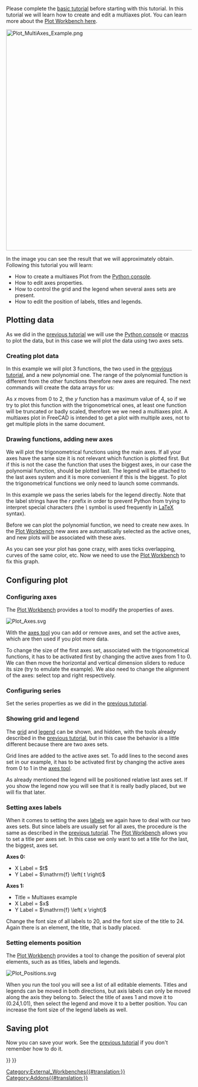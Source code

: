 <languages/>

<div class="mw-translate-fuzzy">
{{TutorialInfo/ru
|Topic=Plot workbench
|Level=Intermediate
|Time=
|Author=
|FCVersion=
|Files=
}}
</div>

Please complete the [[Plot_Basic_tutorial|basic tutorial]] before starting with this tutorial. In this tutorial we will learn how to create and edit a multiaxes plot. You can learn more about the [[Plot_Workbench|Plot Workbench here]].

[[Image:Plot_MultiAxes_Example.png|600px]]
{{Caption|Multiaxes plot example}}

In the image you can see the result that we will approximately obtain. Following this tutorial you will learn:
* How to create a multiaxes Plot from the [[Python_console|Python console]].
* How to edit axes properties.
* How to control the grid and the legend when several axes sets are present.
* How to edit the position of labels, titles and legends.

==Plotting data==

As we did in the [[Plot_Basic_tutorial|previous tutorial]] we will use the [[Python_console|Python console]] or [[Macros|macros]] to plot the data, but in this case we will plot the data using two axes sets.

===Creating plot data===

In this example we will plot 3 functions, the two used in the [[Plot_Basic_tutorial|previous tutorial]], and a new polynomial one. The range of the polynomial function is different from the other functions therefore new axes are required. The next commands will create the data arrays for us:

{{Code|code=
import math
p = range(0,1001)
x = [2.0*xx/1000.0 for xx in p]
y = [xx**2.0 for xx in x]
t = [tt/1000.0 for tt in p]
s = [math.sin(math.pi*2.0*tt) for tt in t]
c = [math.cos(math.pi*2.0*tt) for tt in t]
}}

As ''x'' moves from 0 to 2, the ''y'' function has a maximum value of 4, so if we try to plot this function with the trigonometrical ones, at least one function will be truncated or badly scaled, therefore we we need a multiaxes plot. A multiaxes plot in FreeCAD is intended to get a plot with multiple axes, not to get multiple plots in the same document.

===Drawing functions, adding new axes===

We will plot the trigonometrical functions using the main axes. If all your axes have the same size it is not relevant which function is plotted first. But if this is not the case the function that uses the biggest axes, in our case the polynomial function, should be plotted last. The legend will be attached to the last axes system and it is more convenient if this is the biggest. To plot the trigonometrical functions we only need to launch some commands.

{{Code|code=
try:
    from FreeCAD.Plot import Plot
except ImportError:
    from freecad.plot import Plot

Plot.plot(t,s,r"$\sin\left( 2 \pi t \right)$")
Plot.plot(t,c,r"$\cos\left( 2 \pi t \right)$")
}}

In this example we pass the series labels for the legend directly. Note that the label strings have the ''r'' prefix in order to prevent Python from trying to interpret special characters (the ''\'' symbol is used frequently in [https://www.latex-project.org/ LaTeX] syntax).

Before we can plot the polynomial function, we need to create new axes. In the [[Plot_Workbench|Plot Workbench]] new axes are automatically selected as the active ones, and new plots will be associated with these axes.

{{Code|code=
Plot.addNewAxes()
Plot.plot(x,y,r"$x^2$")
}}

As you can see your plot has gone crazy, with axes ticks overlapping, curves of the same color, etc. Now we need to use the [[Plot_Workbench|Plot Workbench]] to fix this graph.

==Configuring plot==

===Configuring axes===

The [[Plot_Workbench|Plot Workbench]] provides a tool to modify the properties of axes.

[[Image:Plot_Axes.svg‎]]
{{Caption|Axes configuration tool icon}}

With the [[Plot_Axes|axes tool]] you can add or remove axes, and set the active axes, which are then used if you plot more data.

To change the size of the first axes set, associated with the trigonometrical functions, it has to be activated first by changing the active axes from 1 to 0. We can then move the horizontal and vertical dimension sliders to reduce its size (try to emulate the example). We also need to change the alignment of the axes: select top and right respectively.

===Configuring series===

Set the series properties as we did in the [[Plot_Basic_tutorial|previous tutorial]].

===Showing grid and legend===

The [[Plot_Grid|grid]] and [[Plot_Legend|legend]] can be shown, and hidden, with the tools already described in the [[Plot_Basic_tutorial|previous tutorial]], but in this case the behavior is a little different because there are two axes sets.

Grid lines are added to the active axes set. To add lines to the second axes set in our example, it has to be activated first by changing the active axes from 0 to 1 in the [[Plot_Axes|axes tool]].

As already mentioned the legend will be positioned relative last axes set. If you show the legend now you will see that it is really badly placed, but we will fix that later.

===Setting axes labels===

When it comes to setting the axes [[Plot_Labels|labels]] we again have to deal with our two axes sets. But since labels are usually set for all axes, the procedure is the same as described in the [[Plot_Basic_tutorial|previous tutorial]]. The [[Plot_Workbench|Plot Workbench]] allows you to set a title per axes set. In this case we only want to set a title for the last, the biggest, axes set.

'''Axes 0:'''
* X Label = $t$
* Y Label = $\mathrm{f} \left( t \right)$
'''Axes 1:'''
* Title = Multiaxes example
* X Label = $x$
* Y Label = $\mathrm{f} \left( x \right)$

Change the font size of all labels to 20, and the font size of the title to 24. Again there is an element, the title, that is badly placed.

===Setting elements position===

The [[Plot_Workbench|Plot Workbench]] provides a tool to change the position of several plot elements, such as as titles, labels and legends.

[[Image:Plot_Positions.svg]]
{{Caption|Position editor icon}}

When you run the tool you will see a list of all editable elements. Titles and legends can be moved in both directions, but axis labels can only be moved along the axis they belong to. Select the title of axes 1 and move it to (0.24,1.01), then select the legend and move it to a better position. You can increase the font size of the legend labels as well.

==Saving plot==

Now you can save your work. See the [[Plot_Basic_tutorial|previous tutorial]] if you don't remember how to do it.


{{Plot_Tools_navi{{#translation:}}}}
{{Userdocnavi{{#translation:}}}}
[[Category:External_Workbenches{{#translation:}}]]
[[Category:Addons{{#translation:}}]]